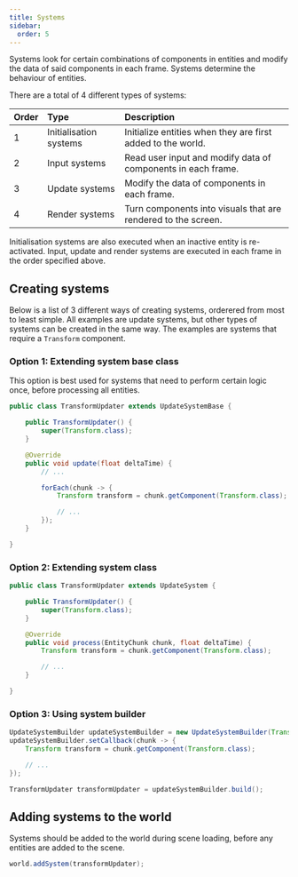 ```yaml
---
title: Systems
sidebar:
  order: 5
---
```


Systems look for certain combinations of components in entities and modify the data of said components in each frame. Systems determine the behaviour of entities.

There are a total of 4 different types of systems:

| Order | Type | Description |
| :--- | :--- | :--- |
| 1 | Initialisation systems | Initialize entities when they are first added to the world. |
| 2 | Input systems | Read user input and modify data of components in each frame. |
| 3 | Update systems | Modify the data of components in each frame. |
| 4 | Render systems | Turn components into visuals that are rendered to the screen. |

Initialisation systems are also executed when an inactive entity is re-activated.
Input, update and render systems are executed in each frame in the order specified above.

## Creating systems

Below is a list of 3 different ways of creating systems, orderered from most to least simple. 
All examples are update systems, but other types of systems can be created in the same way.
The examples are systems that require a `Transform` component.

### Option 1: Extending system base class

This option is best used for systems that need to perform certain logic once, before processing all entities.

```java
public class TransformUpdater extends UpdateSystemBase {

	public TransformUpdater() {
		super(Transform.class);
	}

	@Override
	public void update(float deltaTime) {
		// ...

		forEach(chunk -> {
			Transform transform = chunk.getComponent(Transform.class);

			// ...
		});
	}

}
```

### Option 2: Extending system class

```java
public class TransformUpdater extends UpdateSystem {

	public TransformUpdater() {
		super(Transform.class);
	}

	@Override
	public void process(EntityChunk chunk, float deltaTime) {
		Transform transform = chunk.getComponent(Transform.class);

		// ...
	}

}
```

### Option 3: Using system builder

```java
UpdateSystemBuilder updateSystemBuilder = new UpdateSystemBuilder(Transform.class);
updateSystemBuilder.setCallback(chunk -> {
	Transform transform = chunk.getComponent(Transform.class);

	// ...
});

TransformUpdater transformUpdater = updateSystemBuilder.build();
```

## Adding systems to the world

Systems should be added to the world during scene loading, before any entities are added to the scene.

```java
world.addSystem(transformUpdater);
```
